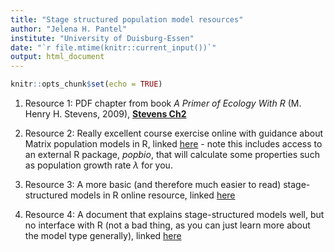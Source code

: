 ```yaml
---
title: "Stage structured population model resources"
author: "Jelena H. Pantel"
institute: "University of Duisburg-Essen"
date: "`r file.mtime(knitr::current_input())`"
output: html_document
---
```


```r
knitr::opts_chunk$set(echo = TRUE)
```

1. Resource 1: PDF chapter from book *A Primer of Ecology With R* (M. Henry H. Stevens, 2009), [__Stevens Ch2__](./media/Stevens_Ch2.pdf)

2. Resource 2: Really excellent course exercise online with guidance about Matrix population models in R, linked [here](https://kevintshoemaker.github.io/NRES-470/LAB4.html) - note this includes access to an external R package, *popbio*, that will calculate some properties such as population growth rate $\lambda$ for you.

3. Resource 3: A more basic (and therefore much easier to read) stage-structured models in R online resource, linked [here](http://ecovirtual.ib.usp.br/doku.php?id=en:ecovirt:roteiro:pop_str:pstr_mtr)

4. Resource 4: A document that explains stage-structured models well, but no interface with R (not a bad thing, as you can just learn more about the model type generally), linked [here](https://bio.libretexts.org/Courses/Gettysburg_College/02%3A_Principles_of_Ecology_-_Gettysburg_College_ES_211/07%3A_A_Quantitative_Approach_to_Population_Ecology/7.03%3A_Leslie_Matrix_Models)
